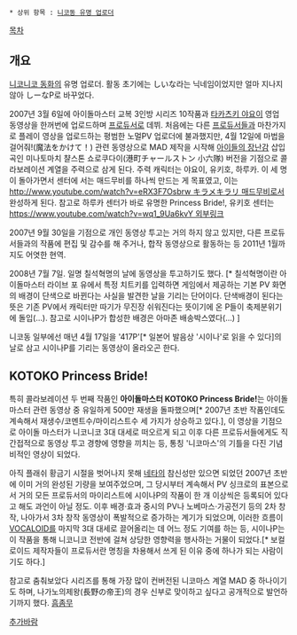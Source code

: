  * 상위 항목 : [[니코동 유명 업로더]]

[[목차]]


== 개요 ==
[[니코니코 동화]]의 유명 업로더. 활동 초기에는 しいな라는 닉네임이었지만 얼마 지나지 않아 しーなP로 바꾸었다.

2007년 3월 6일에 아이돌마스터 교복 3인방 시리즈 10작품과 [[타카츠키 야요이]] 영업 동영상을 한꺼번에 업로드하며 [[프로듀서]]로 데뷔. 처음에는 다른 [[프로듀서]]들과 마찬가지로 플레이 영상을 업로드하는 평범한 노멀PV 업로더에 불과했지만, 4월 12일에 마법을 걸어줘!(魔法をかけて！) 관련 동영상으로 MAD 제작을 시작해 [[아이들의 장난감]] 삽입곡인 미나토마치 챨스톤 쇼로쿠다이(港町チャールストン 小六隊) 버전을 기점으로 콜라보레이션 계열을 주력으로 삼게 된다.
주력 캐릭터는 야요이, 유키호, 하루카. 이 세 명이 돌아가면서 센터에 서는 매드무비를 하나씩 만드는 게 목표였고, 이는 [[http://www.youtube.com/watch?v=eRX3F7Osbrw キラメキラリ 매드무비]]로서 완성하게 된다. 
참고로 하루카 센터가 바로 유명한 Princess Bride!, 유키호 센터는 [[https://www.youtube.com/watch?v=wq1_9Ua6kvY 외부링크]]

2007년 9월 30일을 기점으로 개인 동영상 투고는 거의 하지 않고 있지만, 다른 프로듀서들과의 작품에 편집 및 감수를 해 주거나, 합작 동영상으로 활동하는 등 2011년 1월까지도 어엿한 현역. 

2008년 7월 7일. 일명 칠석혁명의 날에 동영상을 투고하기도 했다. [* 칠석혁명이란 아이돌마스터 라이브 포 유에서 특정 치트키를 입력하면 게임에서 제공하는 기본 PV 화면의 배경이 단색으로 바뀐다는 사실을 발견한 날을 기리는 단어이다. 단색배경이 된다는 뜻은 기존 PV에서 캐릭터만 따기가 무진장 쉬워진다는 뜻이기에 온 P들이 축제분위기에 돌입(...). 참고로 시이나P가 합성한 배경은 아마존 배송박스였다(...) ]

니코동 일부에선 매년 4월 17일을 '417P'[* 일본어 발음상 '시이나'로 읽을 수 있다]의 날로 삼고 시이나P를 기리는 동영상이 올라오곤 한다. 

== KOTOKO Princess Bride! ==
특히 콜라보레이션 두 번째 작품인 '''아이돌마스터 KOTOKO Princess Bride!'''는 아이돌 마스터 관련 동영상 중 유일하게 500만 재생을 돌파했으며[* 2007년 초반 작품인데도 계속해서 재생수/코멘트수/마이리스트수 세 가지가 상승하고 있다.], 이 영상을 기점으로 아이돌 마스터가 니코니코 3대 대세로 떠오르게 되고 이후 다른 프로듀서들에게도 직간접적으로 동영상 투고 경향에 영향을 끼치는 등, 통칭 '니코마스'의 기틀을 다진 기념비적인 영상이 되었다.

아직 플래쉬 황금기 시절을 벗어나지 못해 [[네타]]의 참신성만 있으면 되었던 2007년 초반에 이미 거의 완성된 기량을 보여주었으며, 그 당시부터 계속해서 PV 싱크로의 표본으로서 거의 모든 프로듀서의 마이리스트에 시이나P의 작품이 한 개 이상씩은 등록되어 있다고 해도 과언이 아닐 정도. 이후 배경·효과 중시의 PV나 노베마스·가공전기 등의 2차 창작, 나아가서 3차 창작 동영상이 폭발적으로 증가하는 계기가 되었으며, 이러한 흐름이 [[VOCALOID]]를 마지막 3대 대세로 끌어올리는 데 어느 정도 기여를 하는 등, 시이나P는 이 작품을 통해 니코니코 전반에 걸쳐 상당한 영향력을 행사하는 거물이 되었다.[* 보컬로이드 제작자들이 프로듀서란 명칭을 차용해서 쓰게 된 이유 중에 하나가 되는 사람이기도 하다.]

참고로 춤춰보았다 시리즈를 통해 가장 많이 컨버전된 니코마스 계열 MAD 중 하나이기도 하며, 나가노의제왕(長野の帝王)의 경우 신부로 맞이하고 싶다고 공개적으로 발언하기까지 했다. [[흠좀무]]



[[추가바람]]
